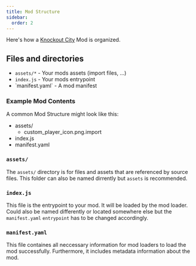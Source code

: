 ```yaml
---
title: Mod Structure
sidebar:
  order: 2
---
```



Here's how a [Knockout City](https://www.knockoutcity.com/) Mod is organized.

## Files and directories

- `assets/*` - Your mods assets (import files, ...)
- `index.js` - Your mods entrypoint
- <Link href='mods/reference/manifest'>`manifest.yaml`</Link> - A mod manifest

### Example Mod Contents

A common Mod Structure might look like this:

<FileTree>

- assets/
  - custom_player_icon.png.import
- index.js
- <Link href='mods/reference/manifest'>manifest.yaml</Link>

</FileTree>

### `assets/`

The `assets/` directory is for files and assets that are referenced by source files. This folder can also be named dirrently but `assets` is recommended.

### `index.js`

This file is the entrypoint to your mod. It will be loaded by the mod loader. Could also be named differently or located somewhere else but the <Link href='mods/reference/manifest'>`manifest.yaml`</Link> `entrypoint` has to be changed accordingly.

### <Link href='mods/reference/manifest'>`manifest.yaml`</Link>

This file containes all neccessary information for mod loaders to load the mod successfully. Furthermore, it includes metadata information about the mod.
